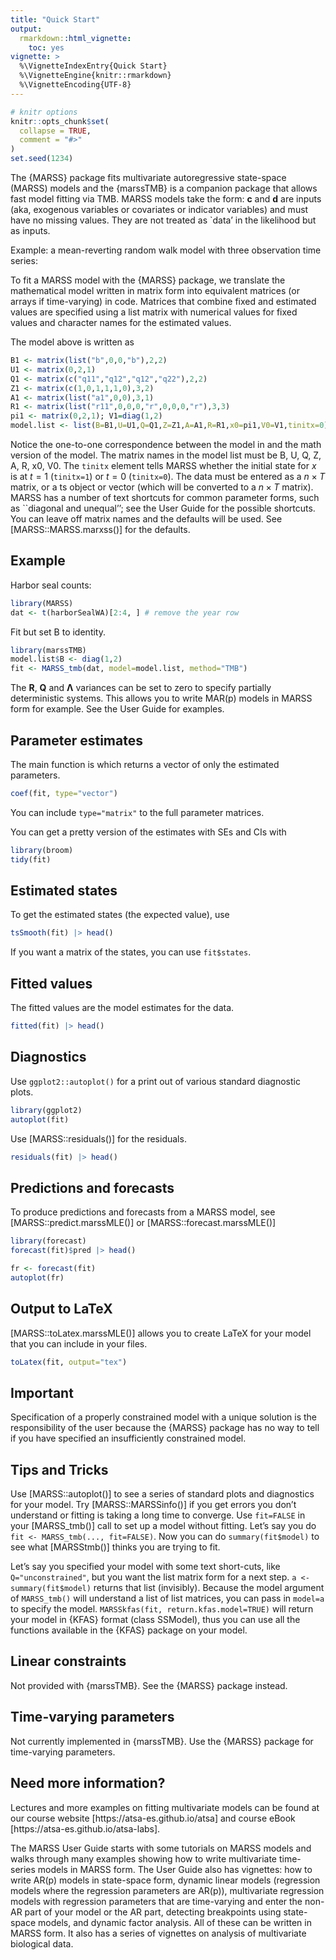 ```yaml
---
title: "Quick Start"
output: 
  rmarkdown::html_vignette:
    toc: yes
vignette: >
  %\VignetteIndexEntry{Quick Start}
  %\VignetteEngine{knitr::rmarkdown}
  %\VignetteEncoding{UTF-8}
---
```


\newcommand{\QQ}{\mathbf{Q}}
\newcommand{\RR}{\mathbf{R}}
\newcommand{\xx}{\mathbf{x}}

```r
# knitr options
knitr::opts_chunk$set(
  collapse = TRUE,
  comment = "#>"
)
set.seed(1234)
```

\def\AA{\mbox{$\mathbf A$}}
\def\aa{\mbox{$\mathbf a$}}
\def\BB{\mbox{$\mathbf B$}}
\def\bb{\mbox{$\mathbf b$}}
\def\CC{\mbox{$\mathbf C$}}
\def\cc{\mbox{$\mathbf c$}}
\def\DD{\mbox{$\mathbf D$}}
\def\dd{\mbox{$\mathbf d$}}
\def\EE{\mbox{$\mathbf E$}}
\def\ee{\mbox{$\mathbf e$}}
\def\FF{\mbox{$\mathbf F$}}
\def\ff{\mbox{$\mathbf f$}}
\def\gg{\mbox{$\mathbf g$}}
\def\GG{\mbox{$\mathbf G$}}
\def\HH{\mbox{$\mathbf H$}}
\def\II{\mbox{$\mathbf I$}}
\def\LL{\mbox{$\mathbf L$}}
\def\MM{\mbox{$\mathbf M$}}
\def\mm{\mbox{$\mathbf m$}}
\def\OO{\mbox{$\mathbf O$}}
\def\PP{\mbox{$\mathbf P$}}
\def\pp{\mbox{$\mathbf p$}}
\def\QQ{\mbox{$\mathbf Q$}}
\def\qq{\mbox{$\mathbf q$}}
\def\RR{\mbox{$\mathbf R$}}
\def\rr{\mbox{$\mathbf r$}}
\def\UU{\mbox{$\mathbf U$}}
\def\uu{\mbox{$\mathbf u$}}
\def\VV{\mbox{$\mathbf V$}}
\def\vv{\mbox{$\mathbf v$}}
\def\WW{\mbox{$\mathbf W$}}
\def\ww{\mbox{$\mathbf w$}}
\def\XX{\mbox{$\mathbf X$}}
\def\xx{\mbox{$\mathbf x$}}
\def\YY{\mbox{$\mathbf Y$}}
\def\yy{\mbox{$\mathbf y$}}
\def\ZZ{\mbox{$\mathbf Z$}}
\def\zz{\mbox{$\mathbf z$}}
\def\et{\mbox{\boldmath $\eta$}}
\def\ep{\mbox{\boldmath $\epsilon$}}
\def\pipi{\pmb{\pi}}
\def\uupsilon{\pmb{\upsilon}}
\def\llambda{\pmb{\lambda}}
\def\bbeta{\pmb{\beta}}
\def\aalpha{\pmb{\alpha}}
\def\zzeta{\pmb{\zeta}}
\def\etaeta{\mbox{\boldmath $\eta$}}
\def\xixi{\mbox{\boldmath $\xi$}}
\def\PI{\mbox{\boldmath $\mathrm{\Pi}$}}
\def\LAM{\pmb{\Lambda}}
\def\GAM{\mbox{\boldmath $\mathrm{\Gamma}$}}
\def\SI{\mbox{\boldmath $\mathrm{\Sigma}$}}
\def\TH{\mbox{\boldmath $\mathrm{\Theta}$}}
\def\PH{\mbox{\boldmath $\mathrm{\Phi}$}}
\def\zer{\mbox{\boldmath $0$}}
\def\vec{\,\textrm{vec}}
\def\var{\,\textup{\textrm{var}}}
\def\cov{\,\textup{\textrm{cov}}}
\def\MVN{\,\textrm{MVN}}
\def\AIC{\,\textup{\textrm{AIC}}}
\def\E{\,\textup{\textrm{E}}}
\def\Lik{\,\textup{\textrm{L}}}
\def\N{\,\textup{\textrm{N}}}
\def\R{R }

The \{MARSS\} package fits multivariate autoregressive state-space (MARSS) models and the {marssTMB} is a companion package that allows fast model fitting via TMB. MARSS models take the form:
\begin{equation}\label{eqn:marss}
\begin{gathered}
\xx_t = \BB_t\xx_{t-1} + \uu_t + \CC_t\cc_t + \GG_t\ww_t, \text{ where } \ww_t \sim \MVN(0,\QQ_t)\\
\yy_t = \ZZ_t\xx_t + \aa_t + \DD_t\dd_t + \HH_t\vv_t, \text{ where } \vv_t \sim \MVN(0,\RR_t)\\
\xx_1 \sim \MVN(\pipi,\LAM) \text{ or } \xx_0 \sim \MVN(\pipi,\LAM)
\end{gathered}
\end{equation}
$\cc$ and $\dd$ are inputs (aka, exogenous variables or covariates or indicator variables) and must have no missing values.  They are not treated as `data' in the likelihood but as inputs.  

Example: a mean-reverting random walk model with three observation time series:
\begin{gather*}
\begin{bmatrix}x_1\\ x_2\end{bmatrix}_t
= \begin{bmatrix}b&0\\ 0&b\end{bmatrix}
\begin{bmatrix}x_1\\ x_2\end{bmatrix}_{t-1}
+ \begin{bmatrix}w_1\\ w_2\end{bmatrix}_t, \quad 
\begin{bmatrix}w_1\\ w_2\end{bmatrix}_t \sim \MVN\begin{pmatrix}\begin{bmatrix}0\\0\end{bmatrix},\begin{bmatrix}q_{11}&q_{12}\\ q_{12}&q_{22}\end{bmatrix} \end{pmatrix},
\\
\begin{bmatrix}x_1\\ x_2\end{bmatrix}_0 \sim \MVN\begin{pmatrix}\begin{bmatrix}0\\ 0\end{bmatrix},\begin{bmatrix}1&0\\ 0&1\end{bmatrix} \end{pmatrix} \\
\\
\begin{bmatrix}y_1\\y_2\\y_3\end{bmatrix}_t
= \begin{bmatrix}1&1\\ 0&1\\ 1&0\end{bmatrix}
\begin{bmatrix}x_1\\x_2\end{bmatrix}_t
+ \begin{bmatrix}v_1\\ v_2\\ v_3\end{bmatrix}_t,\quad 
\begin{bmatrix}v_1\\ v_2\\ v_3\end{bmatrix}_t \sim MVN\begin{pmatrix}\begin{bmatrix}a_1\\ 0\\ 0\end{bmatrix},
 \begin{bmatrix}r_{11}&0&0\\ 0&r&0\\ 0&0&r\end{bmatrix} \end{pmatrix} 
\end{gather*}

To fit a MARSS model with the \{MARSS\} package, we translate the mathematical model written in matrix form into equivalent matrices (or arrays if time-varying) in \R  code. Matrices that combine fixed and estimated values are specified using a list matrix with numerical values for fixed values and  character names for the estimated values. 

The model above is written as
```r
B1 <- matrix(list("b",0,0,"b"),2,2)
U1 <- matrix(0,2,1)
Q1 <- matrix(c("q11","q12","q12","q22"),2,2)
Z1 <- matrix(c(1,0,1,1,1,0),3,2)
A1 <- matrix(list("a1",0,0),3,1)
R1 <- matrix(list("r11",0,0,0,"r",0,0,0,"r"),3,3)
pi1 <- matrix(0,2,1); V1=diag(1,2)
model.list <- list(B=B1,U=U1,Q=Q1,Z=Z1,A=A1,R=R1,x0=pi1,V0=V1,tinitx=0)
```
Notice the one-to-one correspondence between the model in \R and the math version of the model.  The matrix names in the model list must be B, U, Q, Z, A, R, x0, V0.  The `tinitx` element tells MARSS whether the initial state for $x$ is at $t=1$ (`tinitx=1`) or $t=0$ (`tinitx=0`).   The data must be entered as a $n \times T$ matrix, or a ts object or vector (which will be converted to a $n \times T$ matrix).  MARSS has a number of text shortcuts for common parameter forms, such as ``diagonal and unequal''; see the User Guide for the possible shortcuts. You can leave off matrix names and the defaults will be used. See [MARSS::MARSS.marxss()] for the defaults.

## Example

Harbor seal counts:
```r
library(MARSS)
dat <- t(harborSealWA)[2:4, ] # remove the year row
```

Fit but set B to identity.
```r
library(marssTMB)
model.list$B <- diag(1,2)
fit <- MARSS_tmb(dat, model=model.list, method="TMB")
```
The $\RR$, $\QQ$ and $\LAM$ variances can be set to zero to specify partially deterministic systems.  This allows you to write MAR(p) models in MARSS form for example. See the User Guide for examples. 

## Parameter estimates

The main function is which returns a vector of only the estimated parameters.
```r
coef(fit, type="vector")
```
You can include `type="matrix"` to the full parameter matrices.

You can get a pretty version of the estimates with SEs and CIs with
```r
library(broom)
tidy(fit)
```

## Estimated states

To get the estimated states (the expected value), use
```r
tsSmooth(fit) |> head()
```
If you want a matrix of the states, you can use `fit$states`.

## Fitted values

The fitted values are the model estimates for the data.
```r
fitted(fit) |> head()
```

## Diagnostics

Use `ggplot2::autoplot()` for a print out of various standard diagnostic plots.
```r
library(ggplot2)
autoplot(fit)
```

Use [MARSS::residuals()] for the residuals.
```r
residuals(fit) |> head()
```

## Predictions and forecasts

To produce predictions and forecasts from a MARSS model, see [MARSS::predict.marssMLE()] or [MARSS::forecast.marssMLE()]
```r
library(forecast)
forecast(fit)$pred |> head()
```

```r
fr <- forecast(fit)
autoplot(fr)
```

## Output to LaTeX

[MARSS::toLatex.marssMLE()] allows you to create LaTeX for your model that you can include in your files.

```r
toLatex(fit, output="tex")
```

## Important

Specification of a properly constrained model with a unique solution is the responsibility of the user because the \{MARSS\} package has no way to tell if you have specified an insufficiently constrained model.

## Tips and Tricks

Use [MARSS::autoplot()] to see a series of standard plots and diagnostics for your model. Try [MARSS::MARSSinfo()] if you get errors you don't understand or fitting is taking a long time to converge.  Use `fit=FALSE` in your [MARSS_tmb()] call to set up a model without fitting. Let's say you do `fit <- MARSS_tmb(..., fit=FALSE)`.  Now you can do `summary(fit$model)` to see what [MARSStmb()] thinks you are trying to fit.  

Let's say you specified your model with some text short-cuts, like `Q="unconstrained"`, but you want the list matrix form for a next step. `a <- summary(fit$model)` returns that list (invisibly).  Because the model argument of `MARSS_tmb()` will understand a list of list matrices, you can pass in `model=a` to specify the model.  `MARSSkfas(fit, return.kfas.model=TRUE)` will return your model in \{KFAS\} format (class SSModel), thus you can use all the functions available in the \{KFAS\} package on your model.

## Linear constraints

Not provided with {marssTMB}. See the {MARSS} package instead.

## Time-varying parameters

Not currently implemented in {marssTMB}. Use the {MARSS} package for time-varying parameters.

## Need more information?

Lectures and more examples on fitting multivariate models can be found at our course website [https://atsa-es.github.io/atsa] and course eBook [https://atsa-es.github.io/atsa-labs].

The MARSS User Guide starts with some tutorials on MARSS models and walks through many examples showing how to write multivariate time-series models in MARSS form.  The User Guide also has vignettes: how to write AR(p) models in state-space form, dynamic linear models (regression models where the regression parameters are AR(p)), multivariate regression models with regression parameters that are time-varying and enter the non-AR part of your model or the AR part, detecting breakpoints using state-space models, and dynamic factor analysis.  All of these can be written in MARSS form.  It also has a series of vignettes on analysis of multivariate biological data. 